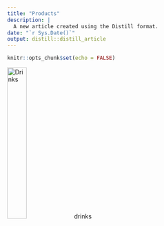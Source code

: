 ```yaml
---
title: "Products"
description: |
  A new article created using the Distill format.
date: "`r Sys.Date()`"
output: distill::distill_article
---
```


```r
knitr::opts_chunk$set(echo = FALSE)
```

![Drinks](Images/drinks.jpeg){width=30%}
drinks



